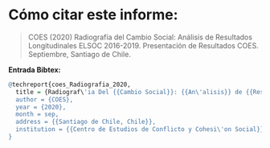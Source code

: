 # Cómo citar este informe: {-}

:::{.blue-box}
> COES (2020) Radiografía del Cambio Social: Análisis de Resultados Longitudinales ELSOC 2016-2019. Presentación de Resultados COES. Septiembre, Santiago de Chile.
:::

**Entrada Bibtex:**

```r
@techreport{coes_Radiografia_2020,
  title = {Radiograf\'ia Del {{Cambio Social}}: {{An\'alisis}} de {{Resultados Longitudinales ELSOC}} 2016-2019.},
  author = {COES},
  year = {2020},
  month = sep,
  address = {{Santiago de Chile, Chile}},
  institution = {{Centro de Estudios de Conflicto y Cohesi\'on Social}}
}
```
